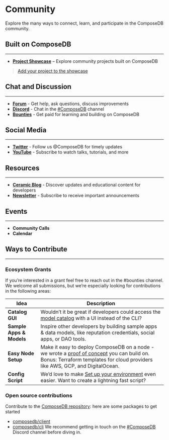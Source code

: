 # Community
Explore the many ways to connect, learn, and participate in the ComposeDB community.

## Built on ComposeDB
---
- [**Project Showcase**](https://www.notion.so/threebox/73859ee7f4634d01b9091c11ac372140?v=509a1a129afd40fca1a6fad27d1ecfb8) – Explore community projects built on ComposeDB

> [Add your project to the showcase](https://form.typeform.com/to/eh8GI9XW)

## Chat and Discussion
---
- [**Forum**](https://forum.ceramic.network) - Get help, ask questions, discuss improvements
- [**Discord**](https://chat.ceramic.network) - Chat in the [#ComposeDB](https://discord.gg/6FCS44YDBs) channel
- [**Bounties**](https://discord.com/channels/682786569857662976/1040706471689732096/1040719165268426924) - Get paid for learning and building on ComposeDB

## Social Media
---
- [**Twitter**](https://twitter.com/composedb) - Follow us @ComposeDB for timely updates
- [**YouTube**](https://www.youtube.com/channel/UCgCLq5dx7sX-yUrrEbtYqVw) - Subscribe to watch talks, tutorials, and more

## Resources
---
- [**Ceramic Blog**](https://blog.ceramic.network) - Discover updates and educational content for developers
- [**Newsletter**](https://blog.ceramic.network/members/#subscribe) - Subscribe to receive important announcements

## Events
---
- **Community Calls**
- **Calendar**

## Ways to Contribute
---
### Ecosystem Grants
If you’re interested in a grant feel free to reach out in the #bounties channel. We welcome all submissions, but we’re especially looking for contributions in the following areas:

| Idea  | Description  |
|---|---|
|__Catalog GUI__| Wouldn’t it be great if developers could access the [model catalog](./guides/data-modeling/model-catalog.mdx) with a UI instead of the CLI? |
|__Sample Apps & Models__| Inspire other developers by building sample apps & data models, like reputation credentials, social apps, or DAO tools. |
|__Easy Node Setup__| Make it easy to deploy ComposeDB on a node - we wrote a [proof of concept](https://github.com/ceramicstudio/ceramic-infra-poc) you can build on. Bonus: Terraform templates for cloud providers like AWS, GCP, and DigitalOcean. |
|__Config Script__| We’d love to make [Set up your environment](./set-up-your-environment.mdx) even easier. Want to create a lightning fast script? |

### **Open source contributions**
Contribute to the [ComposeDB repository](https://github.com/ceramicstudio/js-composedb): here are some packages to get started
- [composedb/client](https://github.com/ceramicstudio/js-composedb/tree/main/packages/client)
- [composedb/cli](https://github.com/ceramicstudio/js-composedb/tree/main/packages/cli)
We recommend getting in touch on the [#ComposeDB](https://discord.gg/6FCS44YDBs) Discord channel before diving in.
